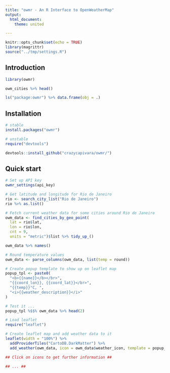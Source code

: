```yaml
---
title: "owmr - An R Interface to OpenWeatherMap"
output:
  html_document:
    theme: united

---
```


```r
knitr::opts_chunk$set(echo = TRUE)
library(magrittr)
source("../tmp/settings.R")
```

## Introduction

```r
library(owmr)

owm_cities %>% head()

ls("package:owmr") %>% data.frame(obj = .)
```

## Installation

```r
# stable
install.packages("owmr")

# unstable
require("devtools")

devtools::install_github("crazycapivara/owmr/")
```

## Quick start

```r
# Set up API key
owmr_settings(api_key)

# Get latitude and longitude for Rio de Janeiro
rio <- search_city_list("Rio de Janeiro")
rio %>% as.list()

# Fetch current weather data for some cities around Rio de Janeiro
owm_data <- find_cities_by_geo_point(
  lat = rio$lat,
  lon = rio$lon,
  cnt = 9,
  units = "metric")$list %>% tidy_up_()

owm_data %>% names()

# Round temperature values
owm_data <- parse_columns(owm_data, list(temp = round))

# Create popup template to show up on leaflet map
popup_tpl <- paste0(
  "<b>{{name}}</b></br>",
  "{{coord_lon}}, {{coord_lat}}</br>",
  "{{temp}}°C, ",
  "<i>{{weather_description}}</i>"
)

# Test it ...
popup_tpl %$$% owm_data %>% head(2)

# Load leaflet
require("leaflet")

# Create leaflet map and add weather data to it
leaflet(width = "100%") %>%
  addProviderTiles("CartoDB.DarkMatter") %>%
  add_weather(owm_data, icon = owm_data$weather_icon, template = popup_tpl)

## Click on icons to get further information ##

## ... ##
```

